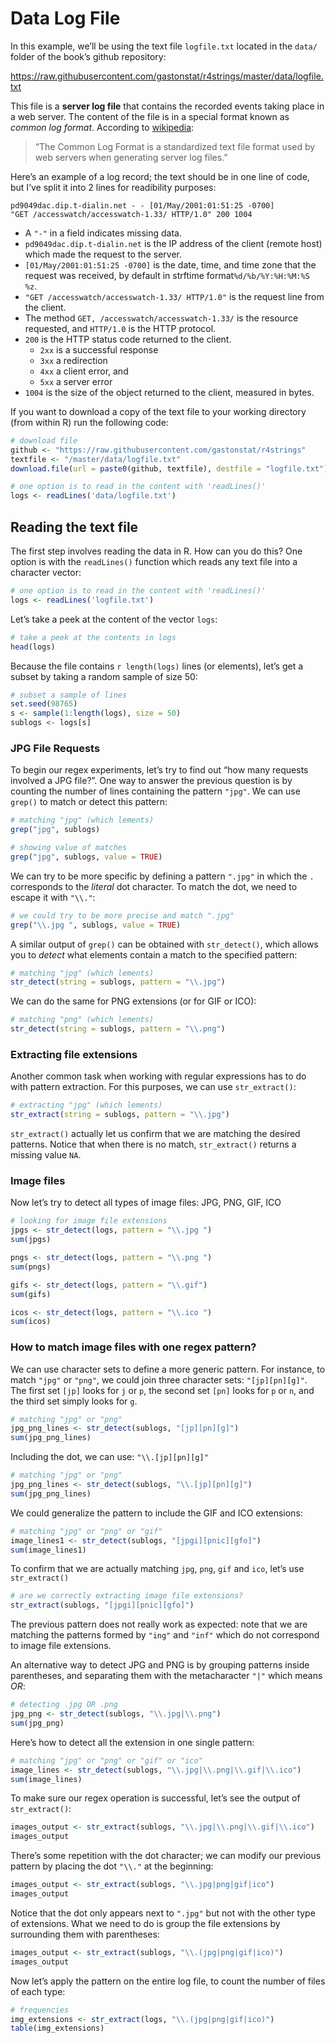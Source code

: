 # Data Log File {#logs}

In this example, we'll be using the text file `logfile.txt` located in the 
`data/` folder of the book's github repository:

[https://raw.githubusercontent.com/gastonstat/r4strings/master/data/logfile.txt](https://raw.githubusercontent.com/gastonstat/r4strings/master/data/logfile.txt)

This file is a __server log file__ that contains the recorded events taking place in a web server. The content of the file is in a special format known as _common log format_. According to [wikipedia](https://en.wikipedia.org/wiki/Common_Log_Format): 

> "The Common Log Format is a standardized text file format used by web servers when generating server log files."

Here's an example of a log record; the text should be in one line of code, but I've split it into 2 lines for readibility purposes:

```
pd9049dac.dip.t-dialin.net - - [01/May/2001:01:51:25 -0700] 
"GET /accesswatch/accesswatch-1.33/ HTTP/1.0" 200 1004
```

- A `"-"` in a field indicates missing data.
- `pd9049dac.dip.t-dialin.net` is the IP address of the client (remote host) which made the request to the server.
- `[01/May/2001:01:51:25 -0700]` is the date, time, and time zone that the request was received, by default in strftime format` %d/%b/%Y:%H:%M:%S %z`.
- `"GET /accesswatch/accesswatch-1.33/ HTTP/1.0"` is the request line from the client. 
- The method `GET, /accesswatch/accesswatch-1.33/` is the resource requested, and `HTTP/1.0` is the HTTP protocol.
- `200` is the HTTP status code returned to the client. 
    + `2xx` is a successful response
    + `3xx` a redirection
    + `4xx` a client error, and 
    + `5xx` a server error
- `1004` is the size of the object returned to the client, measured in bytes.

If you want to download a copy of the text file to your working directory (from within R) run the following code:

```r
# download file
github <- "https://raw.githubusercontent.com/gastonstat/r4strings"
textfile <- "/master/data/logfile.txt"
download.file(url = paste0(github, textfile), destfile = "logfile.txt")
```


```r
# one option is to read in the content with 'readLines()'
logs <- readLines('data/logfile.txt')
```


## Reading the text file

The first step involves reading the data in R. How can you do this? One option is with the `readLines()` function which reads any text file into a character vector:

```r
# one option is to read in the content with 'readLines()'
logs <- readLines('logfile.txt')
```

Let's take a peek at the content of the vector `logs`:

```r
# take a peek at the contents in logs
head(logs)
```

Because the file contains `r length(logs)` lines (or elements), let's get a subset by taking a random sample of size 50:

```r
# subset a sample of lines
set.seed(98765)
s <- sample(1:length(logs), size = 50)
sublogs <- logs[s]
```


### JPG File Requests

To begin our regex experiments, let's try to find out "how many requests involved a JPG file?".
One way to answer the previous question is by counting the number of lines containing the pattern `"jpg"`. We can use `grep()` to match or detect this pattern:

```r
# matching "jpg" (which lements)
grep("jpg", sublogs)

# showing value of matches
grep("jpg", sublogs, value = TRUE)
```

We can try to be more specific by defining a pattern `".jpg"` in which the `.` corresponds to the _literal_ dot character. To match the dot, we need to escape it with `"\\."`:

```r
# we could try to be more precise and match ".jpg"
grep("\\.jpg ", sublogs, value = TRUE)
```

A similar output of `grep()` can be obtained with `str_detect()`, which allows you to _detect_ what elements contain a match to the specified pattern:

```r
# matching "jpg" (which lements)
str_detect(string = sublogs, pattern = "\\.jpg")
```

We can do the same for PNG extensions (or for GIF or ICO):

```r
# matching "png" (which lements)
str_detect(string = sublogs, pattern = "\\.png")
```


### Extracting file extensions

Another common task when working with regular expressions has to do with pattern extraction. For this purposes, we can use `str_extract()`:

```r
# extracting "jpg" (which lements)
str_extract(string = sublogs, pattern = "\\.jpg")
```

`str_extract()` actually let us confirm that we are matching the desired patterns. Notice that when there is no match, `str_extract()` returns a missing value `NA`.


### Image files

Now let's try to detect all types of image files: JPG, PNG, GIF, ICO

```r
# looking for image file extensions
jpgs <- str_detect(logs, pattern = "\\.jpg ")
sum(jpgs)

pngs <- str_detect(logs, pattern = "\\.png ")
sum(pngs)

gifs <- str_detect(logs, pattern = "\\.gif")
sum(gifs)

icos <- str_detect(logs, pattern = "\\.ico ")
sum(icos)
```


### How to match image files with one regex pattern?

We can use character sets to define a more generic pattern. For instance, to
match `"jpg"` or `"png"`, we could join three character sets: `"[jp][pn][g]"`.
The first set `[jp]` looks for `j` or `p`, the second set `[pn]` looks for
`p` or `n`, and the third set simply looks for `g`.

```r
# matching "jpg" or "png"
jpg_png_lines <- str_detect(sublogs, "[jp][pn][g]")
sum(jpg_png_lines)
```

Including the dot, we can use: `"\\.[jp][pn][g]"`

```r
# matching "jpg" or "png"
jpg_png_lines <- str_detect(sublogs, "\\.[jp][pn][g]")
sum(jpg_png_lines)
```

We could generalize the pattern to include the GIF and ICO extensions:

```r
# matching "jpg" or "png" or "gif"
image_lines1 <- str_detect(sublogs, "[jpgi][pnic][gfo]")
sum(image_lines1)
```

To confirm that we are actually matching `jpg`, `png`, `gif` and `ico`, let's
use `str_extract()`

```r
# are we correctly extracting image file extensions?
str_extract(sublogs, "[jpgi][pnic][gfo]")
```

The previous pattern does not really work as expected: note that we are matching 
the patterns formed by `"ing"` and `"inf"` which do not correspond to image file 
extensions.

An alternative way to detect JPG and PNG is by grouping patterns inside
parentheses, and separating them with the metacharacter `"|"` which means _OR_:

```r
# detecting .jpg OR .png
jpg_png <- str_detect(sublogs, "\\.jpg|\\.png")
sum(jpg_png)
```

Here's how to detect all the extension in one single pattern:

```r
# matching "jpg" or "png" or "gif" or "ico"
image_lines <- str_detect(sublogs, "\\.jpg|\\.png|\\.gif|\\.ico")
sum(image_lines)
```

To make sure our regex operation is successful, let's see the output of 
`str_extract()`:

```r
images_output <- str_extract(sublogs, "\\.jpg|\\.png|\\.gif|\\.ico")
images_output
```

There's some repetition with the dot character; we can modify our previous 
pattern by placing the dot `"\\."` at the beginning:

```r
images_output <- str_extract(sublogs, "\\.jpg|png|gif|ico")
images_output
```

Notice that the dot only appears next to `".jpg"` but not with the other 
type of extensions. What we need to do is group the file extensions by surrounding
them with parentheses:

```r
images_output <- str_extract(sublogs, "\\.(jpg|png|gif|ico)")
images_output
```

Now let's apply the pattern on the entire log file, to count the number of files 
of each type:

```r
# frequencies
img_extensions <- str_extract(logs, "\\.(jpg|png|gif|ico)")
table(img_extensions)
```
